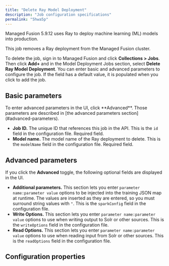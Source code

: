 ```yaml
---
title: "Delete Ray Model Deployment"
description: "Job configuration specifications"
permalink: "5hwa5p"
---
```


Managed Fusion 5.9.12 uses Ray to deploy machine learning (ML) models into production.

This job removes a Ray deployment from the Managed Fusion cluster.

To delete the job, sign in to Managed Fusion and click **Collections > Jobs**. Then click **Add+** and in the Model Deployment Jobs section, select **Delete Ray Model Deployment**. You can enter basic and advanced parameters to configure the job. If the field has a default value, it is populated when you click to add the job.

## Basic parameters

<Note>
To enter advanced parameters in the UI, click **Advanced**. Those parameters are described in [the advanced parameters section](#advanced-parameters).
</Note>

* **Job ID.** The unique ID that references this job in the API. This is the `id` field in the configuration file. Required field.
* **Model name.** The model name of the Ray deployment to delete. This is the `modelName` field in the configuration file. Required field.

## Advanced parameters

If you click the **Advanced** toggle, the following optional fields are displayed in the UI.

* **Additional parameters.** This section lets you enter `parameter name:parameter value` options to be injected into the training JSON map at runtime. The values are inserted as they are entered, so you must surround string values with `"`. This is the `sparkConfig` field in the configuration file.
* **Write Options.** This section lets you enter `parameter name:parameter value` options to use when writing output to Solr or other sources. This is the `writeOptions` field in the configuration file.
* **Read Options.** This section lets you enter `parameter name:parameter value` options to use when reading input from Solr or other sources. This is the `readOptions` field in the configuration file.

## Configuration properties


<SchemaParamFields schema={schema}/>